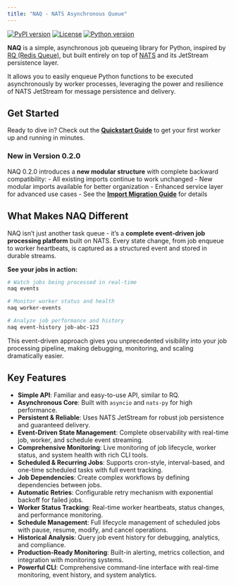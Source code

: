 ```yaml
---
title: "NAQ - NATS Asynchronous Queue"
---
```


[![PyPI version](https://badge.fury.io/py/naq.svg)](https://badge.fury.io/py/naq)
[![License](https://img.shields.io/badge/license-MIT-blue.svg)](https://github.com/legout/naq/blob/main/LICENSE)
[![Python version](https://img.shields.io/badge/python-3.12%2B-blue.svg)](https://www.python.org/downloads/release/python-3120/)

**NAQ** is a simple, asynchronous job queueing library for Python, inspired by [RQ (Redis Queue)](https://python-rq.org/), but built entirely on top of [NATS](https://nats.io/) and its JetStream persistence layer.

It allows you to easily enqueue Python functions to be executed asynchronously by worker processes, leveraging the power and resilience of NATS JetStream for message persistence and delivery.

## Get Started

Ready to dive in? Check out the [**Quickstart Guide**](quickstart.qmd) to get your first worker up and running in minutes.

### New in Version 0.2.0

NAQ 0.2.0 introduces a **new modular structure** with complete backward compatibility:
- All existing imports continue to work unchanged
- New modular imports available for better organization
- Enhanced service layer for advanced use cases
- See the [**Import Migration Guide**](import-migration.qmd) for details

## What Makes NAQ Different

NAQ isn't just another task queue - it's a **complete event-driven job processing platform** built on NATS. Every state change, from job enqueue to worker heartbeats, is captured as a structured event and stored in durable streams.

**See your jobs in action:**
```bash
# Watch jobs being processed in real-time  
naq events

# Monitor worker status and health
naq worker-events

# Analyze job performance and history
naq event-history job-abc-123
```

This event-driven approach gives you unprecedented visibility into your job processing pipeline, making debugging, monitoring, and scaling dramatically easier.

## Key Features

*   **Simple API**: Familiar and easy-to-use API, similar to RQ.
*   **Asynchronous Core**: Built with `asyncio` and `nats-py` for high performance.
*   **Persistent & Reliable**: Uses NATS JetStream for robust job persistence and guaranteed delivery.
*   **Event-Driven State Management**: Complete observability with real-time job, worker, and schedule event streaming.
*   **Comprehensive Monitoring**: Live monitoring of job lifecycle, worker status, and system health with rich CLI tools.
*   **Scheduled & Recurring Jobs**: Supports cron-style, interval-based, and one-time scheduled tasks with full event tracking.
*   **Job Dependencies**: Create complex workflows by defining dependencies between jobs.
*   **Automatic Retries**: Configurable retry mechanism with exponential backoff for failed jobs.
*   **Worker Status Tracking**: Real-time worker heartbeats, status changes, and performance monitoring.
*   **Schedule Management**: Full lifecycle management of scheduled jobs with pause, resume, modify, and cancel operations.
*   **Historical Analysis**: Query job event history for debugging, analytics, and compliance.
*   **Production-Ready Monitoring**: Built-in alerting, metrics collection, and integration with monitoring systems.
*   **Powerful CLI**: Comprehensive command-line interface with real-time monitoring, event history, and system analytics.